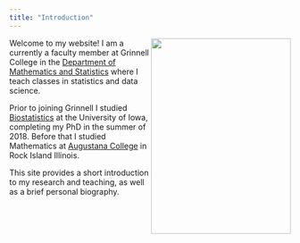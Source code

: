 ```yaml
---
title: "Introduction"
---
```


<img style="float: right; width:250px; height:350px;" src="pphoto.jpg"> Welcome to my website!  I am a currently a faculty member at Grinnell College in the [Department of Mathematics and Statistics](http://www.grinnell.edu/academics/areas/math-stats) where I teach classes in statistics and data science.  

Prior to joining Grinnell I studied [Biostatistics](https://www.public-health.uiowa.edu/biostat/) at the University of Iowa, completing my PhD in the summer of 2018.  Before that I studied Mathematics at [Augustana College](https://www.augustana.edu/) in Rock Island Illinois.  

This site provides a short introduction to my research and teaching, as well as a brief personal biography.